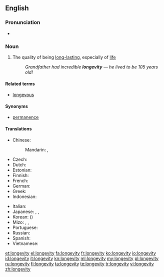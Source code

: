==English==

===Pronunciation===
* {{IPA|/lɒnˈdʒɛ.vɪ.ti/}}

===Noun===
{{en-noun|longevities}}

# The quality of being [[long-lasting]], especially of [[life]]
#: ''Grandfather had incredible '''longevity''' &mdash; he lived to be 105 years old!''

====Related terms====
* [[longevous]]

====Synonyms====
* [[permanence]]

====Translations====
{{trans-top|the quality of being long-lasting, especially of life}}
* Chinese:
*: Mandarin: {{t-|cmn|長壽|sc=Hani}}, {{t-|cmn|长寿|tr=chángshòu|sc=Hani}}
* Czech: {{t-|cs|dlouhověkost|f}}
* Dutch: {{t+|nl|levensduur|m}}
* Estonian: {{t-|et|pikaealisus}}
* Finnish: {{t-|fi|pitkäikäisyys}}
* French: {{t|fr|longévité|f}}
* German: {{t-|de|Langlebigkeit|f}}
* Greek: {{t+|el|μακροζωία|f|tr=makrozoía}}
* Indonesian: {{t+|id|panjang umur}}
{{trans-mid}}
* Italian: {{t-|it|longevità}}
* Japanese: {{t+|ja|寿命|tr=じゅみょう, jumyō|sc=Jpan}}, {{t+|ja|長寿|tr=ちょうじゅ, chōju|sc=Jpan}}, {{t-|ja|不老不死|tr=ふろうふし, furōfushi|sc=Jpan}}
* Korean: {{t+|ko|장수|tr=jangsu|sc=Kore}} ({{t+|ko|長壽|sc=Kore}})
* Mizo: {{tø|lus|damreina}}, {{tø|lus|daihreina}}, {{tø|lus|tlona}}
* Portuguese: {{t-|pt|longevidade|f}}
* Russian: {{t+|ru|долголе́тие|n|sc=Cyrl|tr=dolgolétije}}
* Spanish: {{t+|es|longevidad|f}}
* Vietnamese: {{t-|vi|sống lâu|alt=sự sống lâu}}
{{trans-bottom}}

[[et:longevity]]
[[el:longevity]]
[[fa:longevity]]
[[fr:longevity]]
[[ko:longevity]]
[[io:longevity]]
[[id:longevity]]
[[it:longevity]]
[[kn:longevity]]
[[ml:longevity]]
[[my:longevity]]
[[pl:longevity]]
[[ru:longevity]]
[[fi:longevity]]
[[ta:longevity]]
[[te:longevity]]
[[tr:longevity]]
[[vi:longevity]]
[[zh:longevity]]